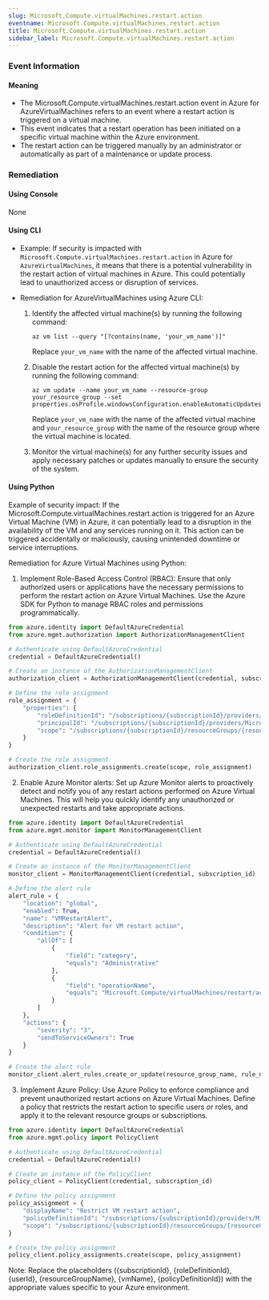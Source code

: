 ```yaml
--- 
slug: Microsoft.Compute.virtualMachines.restart.action
eventname: Microsoft.Compute.virtualMachines.restart.action
title: Microsoft.Compute.virtualMachines.restart.action
sidebar_label: Microsoft.Compute.virtualMachines.restart.action
---
```

                       
### Event Information

#### Meaning

- The Microsoft.Compute.virtualMachines.restart.action event in Azure for AzureVirtualMachines refers to an event where a restart action is triggered on a virtual machine.
- This event indicates that a restart operation has been initiated on a specific virtual machine within the Azure environment.
- The restart action can be triggered manually by an administrator or automatically as part of a maintenance or update process.

### Remediation

#### Using Console

None

#### Using CLI

- Example: If security is impacted with `Microsoft.Compute.virtualMachines.restart.action` in Azure for `AzureVirtualMachines`, it means that there is a potential vulnerability in the restart action of virtual machines in Azure. This could potentially lead to unauthorized access or disruption of services.

- Remediation for AzureVirtualMachines using Azure CLI:
  1. Identify the affected virtual machine(s) by running the following command:
     ```
     az vm list --query "[?contains(name, 'your_vm_name')]"
     ```
     Replace `your_vm_name` with the name of the affected virtual machine.

  2. Disable the restart action for the affected virtual machine(s) by running the following command:
     ```
     az vm update --name your_vm_name --resource-group your_resource_group --set properties.osProfile.windowsConfiguration.enableAutomaticUpdates=false
     ```
     Replace `your_vm_name` with the name of the affected virtual machine and `your_resource_group` with the name of the resource group where the virtual machine is located.

  3. Monitor the virtual machine(s) for any further security issues and apply necessary patches or updates manually to ensure the security of the system.

#### Using Python

Example of security impact: If the Microsoft.Compute.virtualMachines.restart.action is triggered for an Azure Virtual Machine (VM) in Azure, it can potentially lead to a disruption in the availability of the VM and any services running on it. This action can be triggered accidentally or maliciously, causing unintended downtime or service interruptions.

Remediation for Azure Virtual Machines using Python:

1. Implement Role-Based Access Control (RBAC): Ensure that only authorized users or applications have the necessary permissions to perform the restart action on Azure Virtual Machines. Use the Azure SDK for Python to manage RBAC roles and permissions programmatically.

```python
from azure.identity import DefaultAzureCredential
from azure.mgmt.authorization import AuthorizationManagementClient

# Authenticate using DefaultAzureCredential
credential = DefaultAzureCredential()

# Create an instance of the AuthorizationManagementClient
authorization_client = AuthorizationManagementClient(credential, subscription_id)

# Define the role assignment
role_assignment = {
    "properties": {
        "roleDefinitionId": "/subscriptions/{subscriptionId}/providers/Microsoft.Authorization/roleDefinitions/{roleDefinitionId}",
        "principalId": "/subscriptions/{subscriptionId}/providers/Microsoft.Authorization/users/{userId}",
        "scope": "/subscriptions/{subscriptionId}/resourceGroups/{resourceGroupName}/providers/Microsoft.Compute/virtualMachines/{vmName}"
    }
}

# Create the role assignment
authorization_client.role_assignments.create(scope, role_assignment)
```

2. Enable Azure Monitor alerts: Set up Azure Monitor alerts to proactively detect and notify you of any restart actions performed on Azure Virtual Machines. This will help you quickly identify any unauthorized or unexpected restarts and take appropriate actions.

```python
from azure.identity import DefaultAzureCredential
from azure.mgmt.monitor import MonitorManagementClient

# Authenticate using DefaultAzureCredential
credential = DefaultAzureCredential()

# Create an instance of the MonitorManagementClient
monitor_client = MonitorManagementClient(credential, subscription_id)

# Define the alert rule
alert_rule = {
    "location": "global",
    "enabled": True,
    "name": "VMRestartAlert",
    "description": "Alert for VM restart action",
    "condition": {
        "allOf": [
            {
                "field": "category",
                "equals": "Administrative"
            },
            {
                "field": "operationName",
                "equals": "Microsoft.Compute/virtualMachines/restart/action"
            }
        ]
    },
    "actions": {
        "severity": "3",
        "sendToServiceOwners": True
    }
}

# Create the alert rule
monitor_client.alert_rules.create_or_update(resource_group_name, rule_name, alert_rule)
```

3. Implement Azure Policy: Use Azure Policy to enforce compliance and prevent unauthorized restart actions on Azure Virtual Machines. Define a policy that restricts the restart action to specific users or roles, and apply it to the relevant resource groups or subscriptions.

```python
from azure.identity import DefaultAzureCredential
from azure.mgmt.policy import PolicyClient

# Authenticate using DefaultAzureCredential
credential = DefaultAzureCredential()

# Create an instance of the PolicyClient
policy_client = PolicyClient(credential, subscription_id)

# Define the policy assignment
policy_assignment = {
    "displayName": "Restrict VM restart action",
    "policyDefinitionId": "/subscriptions/{subscriptionId}/providers/Microsoft.Authorization/policyDefinitions/{policyDefinitionId}",
    "scope": "/subscriptions/{subscriptionId}/resourceGroups/{resourceGroupName}/providers/Microsoft.Compute/virtualMachines/{vmName}"
}

# Create the policy assignment
policy_client.policy_assignments.create(scope, policy_assignment)
```

Note: Replace the placeholders ({subscriptionId}, {roleDefinitionId}, {userId}, {resourceGroupName}, {vmName}, {policyDefinitionId}) with the appropriate values specific to your Azure environment.


 
